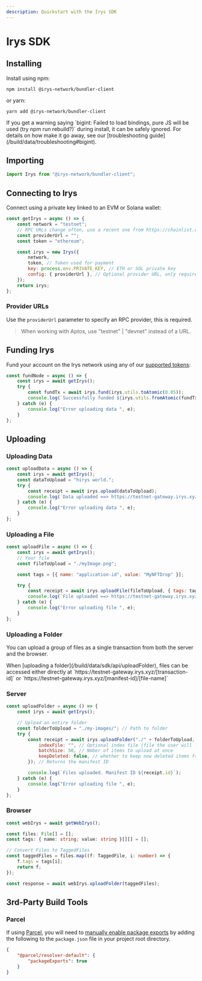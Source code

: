 ```yaml
---
description: Quickstart with the Irys SDK
---
```



# Irys SDK

## Installing

Install using npm:

```console
npm install @irys-network/bundler-client
```

or yarn:

```console
yarn add @irys-network/bundler-client
```

<Callout type="info" emoji="ℹ️">
	If you get a warning saying `bigint: Failed to load bindings, pure JS will be used (try npm run rebuild?)` during
	install, it can be safely ignored. For details on how make it go away, see our [troubleshooting
	guide](/build/data/troubleshooting#bigint).
</Callout>

## Importing

```js
import Irys from "@irys-network/bundler-client";
```

## Connecting to Irys

Connect using a private key linked to an EVM or Solana wallet:

```js
const getIrys = async () => {
	const network = "testnet";
	// RPC URLs change often, use a recent one from https://chainlist.org/
	const providerUrl = "";
	const token = "ethereum";

	const irys = new Irys({
		network, 
		token, // Token used for payment
		key: process.env.PRIVATE_KEY, // ETH or SOL private key
		config: { providerUrl }, // Optional provider URL, only required when using Devnet
	});
	return irys;
};
```

### Provider URLs

Use the `providerUrl` parameter to specify an RPC provider, this is required.

> When working with Aptos, use "testnet" | "devnet" instead of a URL.

## Funding Irys

Fund your account on the Irys network using any of our [supported tokens](/build/data/features/supported-tokens):

```js
const fundNode = async () => {
	const irys = await getIrys();
	try {
		const fundTx = await irys.fund(irys.utils.toAtomic(0.05));
		console.log(`Successfully funded ${irys.utils.fromAtomic(fundTx.quantity)} ${irys.token}`);
	} catch (e) {
		console.log("Error uploading data ", e);
	}
};
```

## Uploading

### Uploading Data

```js
const uploadData = async () => {
	const irys = await getIrys();
	const dataToUpload = "hirys world.";
	try {
		const receipt = await irys.upload(dataToUpload);
		console.log(`Data uploaded ==> https://testnet-gateway.irys.xyz/${receipt.id}`);
	} catch (e) {
		console.log("Error uploading data ", e);
	}
};
```

### Uploading a File

```js
const uploadFile = async () => {
	const irys = await getIrys();
	// Your file
	const fileToUpload = "./myImage.png";

	const tags = [{ name: "application-id", value: "MyNFTDrop" }];

	try {
		const receipt = await irys.uploadFile(fileToUpload, { tags: tags });
		console.log(`File uploaded ==> https://testnet-gateway.irys.xyz/${receipt.id}`);
	} catch (e) {
		console.log("Error uploading file ", e);
	}
};
```

### Uploading a Folder

You can upload a group of files as a single transaction from both the server and the browser.

<Callout type="info" emoji="ℹ️">
	When [uploading a folder](/build/data/sdk/api/uploadFolder), files can be accessed either directly at
	`https://testnet-gateway.irys.xyz/[transaction-id]` or `https://testnet-gateway.irys.xyz/[manifest-id]/[file-name]`
</Callout>

### Server

```js
const uploadFolder = async () => {
	const irys = await getIrys();

	// Upload an entire folder
	const folderToUpload = "./my-images/"; // Path to folder
	try {
		const receipt = await irys.uploadFolder("./" + folderToUpload, {
			indexFile: "", // Optional index file (file the user will load when accessing the manifest)
			batchSize: 50, // Nmber of items to upload at once
			keepDeleted: false, // whether to keep now deleted items from previous uploads
		}); // Returns the manifest ID

		console.log(`Files uploaded. Manifest ID ${receipt.id}`);
	} catch (e) {
		console.log("Error uploading file ", e);
	}
};
```

### Browser

```ts
const webIrys = await getWebIrys();

const files: File[] = [];
const tags: { name: string; value: string }[][] = [];

// Convert Files to TaggedFiles
const taggedFiles = files.map((f: TaggedFile, i: number) => {
	f.tags = tags[i];
	return f;
});

const response = await webIrys.uploadFolder(taggedFiles);
```

## 3rd-Party Build Tools

### Parcel

If using [Parcel](https://parceljs.org/), you will need to [manually enable package exports](https://parceljs.org/features/dependency-resolution/#package-exports) by adding the following to the `package.json` file in your project root directory.

```json
{
	"@parcel/resolver-default": {
		"packageExports": true
	}
}
```
